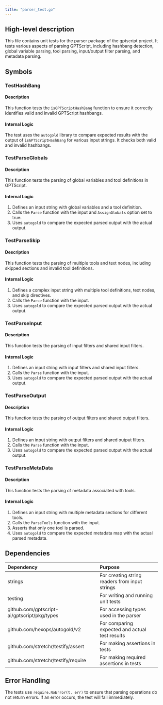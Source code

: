 ```yaml
---
title: "parser_test.go"
---
```


## High-level description
This file contains unit tests for the parser package of the gptscript project. It tests various aspects of parsing GPTScript, including hashbang detection, global variable parsing, tool parsing, input/output filter parsing, and metadata parsing.

## Symbols

### TestHashBang
#### Description
This function tests the `isGPTScriptHashBang` function to ensure it correctly identifies valid and invalid GPTScript hashbangs.

#### Internal Logic
The test uses the `autogold` library to compare expected results with the output of `isGPTScriptHashBang` for various input strings. It checks both valid and invalid hashbangs.

### TestParseGlobals
#### Description
This function tests the parsing of global variables and tool definitions in GPTScript.

#### Internal Logic
1. Defines an input string with global variables and a tool definition.
2. Calls the `Parse` function with the input and `AssignGlobals` option set to true.
3. Uses `autogold` to compare the expected parsed output with the actual output.

### TestParseSkip
#### Description
This function tests the parsing of multiple tools and text nodes, including skipped sections and invalid tool definitions.

#### Internal Logic
1. Defines a complex input string with multiple tool definitions, text nodes, and skip directives.
2. Calls the `Parse` function with the input.
3. Uses `autogold` to compare the expected parsed output with the actual output.

### TestParseInput
#### Description
This function tests the parsing of input filters and shared input filters.

#### Internal Logic
1. Defines an input string with input filters and shared input filters.
2. Calls the `Parse` function with the input.
3. Uses `autogold` to compare the expected parsed output with the actual output.

### TestParseOutput
#### Description
This function tests the parsing of output filters and shared output filters.

#### Internal Logic
1. Defines an input string with output filters and shared output filters.
2. Calls the `Parse` function with the input.
3. Uses `autogold` to compare the expected parsed output with the actual output.

### TestParseMetaData
#### Description
This function tests the parsing of metadata associated with tools.

#### Internal Logic
1. Defines an input string with multiple metadata sections for different tools.
2. Calls the `ParseTools` function with the input.
3. Asserts that only one tool is parsed.
4. Uses `autogold` to compare the expected metadata map with the actual parsed metadata.

## Dependencies
| Dependency | Purpose |
|:-----------|:--------|
| strings | For creating string readers from input strings |
| testing | For writing and running unit tests |
| github.com/gptscript-ai/gptscript/pkg/types | For accessing types used in the parser |
| github.com/hexops/autogold/v2 | For comparing expected and actual test results |
| github.com/stretchr/testify/assert | For making assertions in tests |
| github.com/stretchr/testify/require | For making required assertions in tests |

## Error Handling
The tests use `require.NoError(t, err)` to ensure that parsing operations do not return errors. If an error occurs, the test will fail immediately.